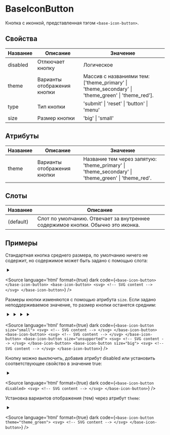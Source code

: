 
# BaseIconButton

Кнопка с иконкой, представленная тэгом `<base-icon-button>`.

## Свойства

| Название | Описание                    | Значение                                                                                         |
|----------|-----------------------------|--------------------------------------------------------------------------------------------------|
| disabled | Отлкючает кнопку            | Логическое                                                                                       |
| theme    | Варианты отображения кнопки | Массив с названиями тем: ['theme_primary' \| 'theme_secondary' \| 'theme_green' \| 'theme_red']. |
| type     | Тип кнопки                  | 'submit' \| 'reset' \| 'button' \| 'menu'                                                        |
| size     | Размер кнопки               | 'big' \| 'small'                                                                                 |                                                                                                       |

## Атрибуты

| Название | Описание                    | Значение                                                                                          |
|----------|-----------------------------|---------------------------------------------------------------------------------------------------|
| theme    | Варианты отображения кнопки | Название тем через запятую: 'theme_primary' \| 'theme_secondary' \| 'theme_green' \| 'theme_red'. |

## Слоты

| Название   | Описание                                                                        |
|------------|---------------------------------------------------------------------------------|
| (default)  | Слот по умолчанию. Отвечает за внутреннее содержимое кнопки. Обычно это иконка. |

## Примеры

Стандартная кнопка среднего размера, по умолчанию ничего не содержит, но содержимое может быть задано с помощью слота:

<Canvas>
  <base-icon-button></base-icon-button>
  <base-icon-button><svg width="17" height="16" viewBox="0 0 17 16" xmlns="http://www.w3.org/2000/svg"><path d="M5.33545 12.6668L12.6688 8.00016L5.33545 3.3335V12.6668Z"/></svg></base-icon-button>
</Canvas>

<Source
language='html'
format={true}
dark
code={`
<base-icon-button></base-icon-button>
<base-icon-button>
  <svg> <!-- SVG content --> </svg>
</base-icon-button>
`}
/>

Размеры кнопки изменяются с помощью атрибута `size`. Если задано неподдерживаемое значение, то размер кнопки останется средним:

<Canvas>
  <base-icon-button size="small">
    <svg width="17" height="16" viewBox="0 0 17 16" xmlns="http://www.w3.org/2000/svg">
      <path d="M5.33545 12.6668L12.6688 8.00016L5.33545 3.3335V12.6668Z"/>
    </svg>
  </base-icon-button>
  <base-icon-button>
    <svg width="17" height="16" viewBox="0 0 17 16" xmlns="http://www.w3.org/2000/svg">
      <path d="M5.33545 12.6668L12.6688 8.00016L5.33545 3.3335V12.6668Z"/>
    </svg>
  </base-icon-button>
  <base-icon-button size="unsupported">
    <svg width="17" height="16" viewBox="0 0 17 16" xmlns="http://www.w3.org/2000/svg">
      <path d="M5.33545 12.6668L12.6688 8.00016L5.33545 3.3335V12.6668Z"/>
    </svg>
  </base-icon-button>
  <base-icon-button size="big">
    <svg width="17" height="16" viewBox="0 0 17 16" xmlns="http://www.w3.org/2000/svg">
      <path d="M5.33545 12.6668L12.6688 8.00016L5.33545 3.3335V12.6668Z"/>
    </svg>
  </base-icon-button>
</Canvas>

<Source
language='html'
format={true}
dark
code={`
<base-icon-button size="small">
  <svg> <!-- SVG content --> </svg>
</base-icon-button>
<base-icon-button>
  <svg> <!-- SVG content --> </svg>
</base-icon-button>
<base-icon-button size="unsupported">
  <svg> <!-- SVG content --> </svg>
</base-icon-button>
<base-icon-button size="big">
  <svg> <!-- SVG content --> </svg>
</base-icon-button>
`}
/>

Кнопку можно выключить, добавив атрибут disabled или установить соответствующее свойство в значение true:

<Canvas>
  <base-icon-button disabled>
    <svg width="17" height="16" viewBox="0 0 17 16" xmlns="http://www.w3.org/2000/svg">
      <path d="M5.33545 12.6668L12.6688 8.00016L5.33545 3.3335V12.6668Z"/>
    </svg>
  </base-icon-button>
</Canvas>

<Source
language='html'
format={true}
dark
code={`
<base-icon-button disabled>
  <svg> <!-- SVG content --> </svg>
</base-icon-button>
`}
/>

Установка вариантов отображения (тем) через атрибут `theme`:

<Canvas>
  <base-icon-button theme="theme_green">
    <svg width="17" height="16" viewBox="0 0 17 16" xmlns="http://www.w3.org/2000/svg">
      <path d="M5.33545 12.6668L12.6688 8.00016L5.33545 3.3335V12.6668Z"/>
    </svg>
  </base-icon-button>
</Canvas>

<Source
language='html'
format={true}
dark
code={`
<base-icon-button theme="theme_green">
  <svg> <!-- SVG content --> </svg>
</base-icon-button>
`}
/>
